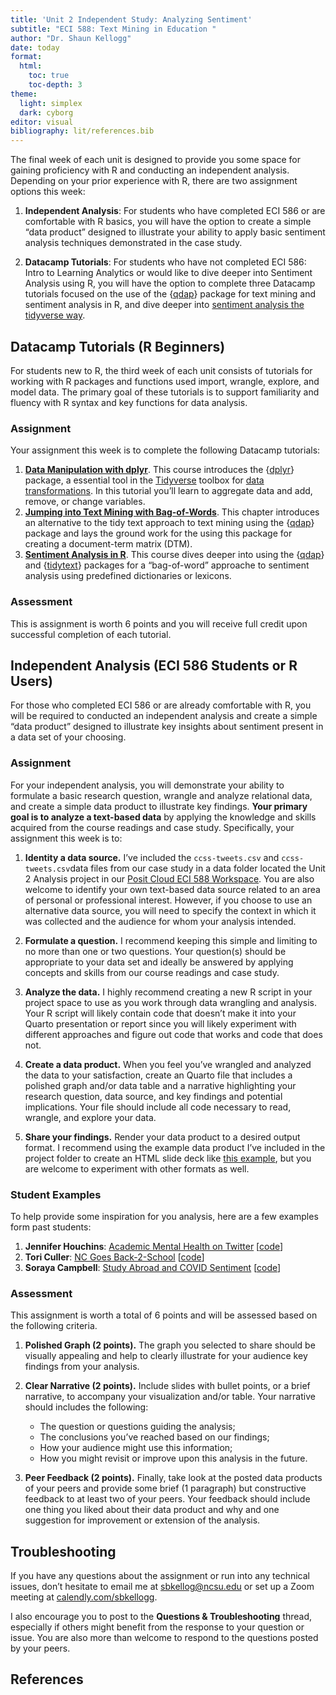 ```yaml
---
title: 'Unit 2 Independent Study: Analyzing Sentiment'
subtitle: "ECI 588: Text Mining in Education "
author: "Dr. Shaun Kellogg"
date: today
format:
  html:
    toc: true
    toc-depth: 3
theme:
  light: simplex
  dark: cyborg
editor: visual
bibliography: lit/references.bib
---
```


The final week of each unit is designed to provide you some space for gaining proficiency with R and conducting an independent analysis. Depending on your prior experience with R, there are two assignment options this week:

1.  **Independent Analysis**: For students who have completed ECI 586 or are comfortable with R basics, you will have the option to create a simple "data product" designed to illustrate your ability to apply basic sentiment analysis techniques demonstrated in the case study.

2.  **Datacamp Tutorials**: For students who have not completed ECI 586: Intro to Learning Analytics or would like to dive deeper into Sentiment Analysis using R, you will have the option to complete three Datacamp tutorials focused on the use of the {[qdap](https://trinker.github.io/qdap/)} package for text mining and sentiment analysis in R, and dive deeper into [sentiment analysis the tidyverse way](https://www.tidytextmining.com/sentiment).

## Datacamp Tutorials (R Beginners)

For students new to R, the third week of each unit consists of tutorials for working with R packages and functions used import, wrangle, explore, and model data. The primary goal of these tutorials is to support familiarity and fluency with R syntax and key functions for data analysis.

### Assignment

Your assignment this week is to complete the following Datacamp tutorials:

1.  [**Data Manipulation with dplyr**](https://app.datacamp.com/learn/courses/data-manipulation-with-dplyr). This course introduces the {[dplyr](https://dplyr.tidyverse.org)} package, a essential tool in the [Tidyverse](https://www.tidyverse.org) toolbox for [data transformations](https://r4ds.hadley.nz/data-transform). In this tutorial you'll learn to aggregate data and add, remove, or change variables.
2.  [**Jumping into Text Mining with Bag-of-Words**](https://app.datacamp.com/learn/courses/text-mining-with-bag-of-words-in-r). This chapter introduces an alternative to the tidy text approach to text mining using the {[qdap](https://trinker.github.io/qdap/)} package and lays the ground work for the using this package for creating a document-term matrix (DTM).
3.  [**Sentiment Analysis in R**](https://app.datacamp.com/learn/courses/sentiment-analysis-in-r). This course dives deeper into using the {[qdap](https://trinker.github.io/qdap/)} and {[tidytext](https://juliasilge.github.io/tidytext/)} packages for a "bag-of-word" approache to sentiment analysis using predefined dictionaries or lexicons.

### Assessment

This is assignment is worth 6 points and you will receive full credit upon successful completion of each tutorial.

## Independent Analysis (ECI 586 Students or R Users)

For those who completed ECI 586 or are already comfortable with R, you will be required to conducted an independent analysis and create a simple "data product" designed to illustrate key insights about sentiment present in a data set of your choosing.

### Assignment

For your independent analysis, you will demonstrate your ability to formulate a basic research question, wrangle and analyze relational data, and create a simple data product to illustrate key findings. **Your primary goal is to analyze a text-based data** by applying the knowledge and skills acquired from the course readings and case study. Specifically, your assignment this week is to:

1.  **Identity a data source.** I've included the `ccss-tweets.csv` and `ccss-tweets.csv`data files from our case study in a data folder located the Unit 2 Analysis project in our [Posit Cloud ECI 588 Workspace](https://posit.cloud/spaces/597706/join?access_code=weMxPiHe3BsKRsQOtUOnlD9NwbNG3L1G7NsuBanV). You are also welcome to identify your own text-based data source related to an area of personal or professional interest. However, if you choose to use an alternative data source, you will need to specify the context in which it was collected and the audience for whom your analysis intended.

2.  **Formulate a question.** I recommend keeping this simple and limiting to no more than one or two questions. Your question(s) should be appropriate to your data set and ideally be answered by applying concepts and skills from our course readings and case study.

3.  **Analyze the data.** I highly recommend creating a new R script in your project space to use as you work through data wrangling and analysis. Your R script will likely contain code that doesn't make it into your Quarto presentation or report since you will likely experiment with different approaches and figure out code that works and code that does not.

4.  **Create a data product.** When you feel you've wrangled and analyzed the data to your satisfaction, create an Quarto file that includes a polished graph and/or data table and a narrative highlighting your research question, data source, and key findings and potential implications. Your file should include all code necessary to read, wrangle, and explore your data.

5.  **Share your findings.** Render your data product to a desired output format. I recommend using the example data product I've included in the project folder to create an HTML slide deck like [this example](https://sbkellogg.quarto.pub/what-do-teachers-value-about-online-pd/#/title-slide), but you are welcome to experiment with other formats as well.

### Student Examples

To help provide some inspiration for you analysis, here are a few examples form past students:

1.  **Jennifer Houchins**: [Academic Mental Health on Twitter](https://jennhouchins.github.io/Sentiments/SentimentAnalysisinR.html#1) \[[code](https://github.com/jennhouchins/Sentiments)\]
2.  **Tori Culler**: [NC Goes Back-2-School](https://cullerth.github.io/wk_7_indpndnt_analysis/wk_7_presentation.html#1) \[[code](https://github.com/cullerth/wk_7_indpndnt_analysis/blob/main/wk_7_presentation.Rmd)\]
3.  **Soraya Campbell**: [Study Abroad and COVID Sentiment](https://sorayaworldwide.github.io/studyabroad_covid19.html#1) \[[code](https://github.com/sorayaworldwide/studyabroadcovid)\]

### Assessment

This assignment is worth a total of 6 points and will be assessed based on the following criteria.

1.  **Polished Graph (2 points).** The graph you selected to share should be visually appealing and help to clearly illustrate for your audience key findings from your analysis.

2.  **Clear Narrative (2 points).** Include slides with bullet points, or a brief narrative, to accompany your visualization and/or table. Your narrative should includes the following:

    -   The question or questions guiding the analysis;
    -   The conclusions you've reached based on our findings;
    -   How your audience might use this information;
    -   How you might revisit or improve upon this analysis in the future.

3.  **Peer Feedback (2 points).** Finally, take look at the posted data products of your peers and provide some brief (1 paragraph) but constructive feedback to at least two of your peers. Your feedback should include one thing you liked about their data product and why and one suggestion for improvement or extension of the analysis.

## Troubleshooting

If you have any questions about the assignment or run into any technical issues, don't hesitate to email me at [sbkellog\@ncsu.edu](#0) or set up a Zoom meeting at [calendly.com/sbkellogg](#0).

I also encourage you to post to the **Questions & Troubleshooting** thread, especially if others might benefit from the response to your question or issue. You are also more than welcome to respond to the questions posted by your peers.

## References
